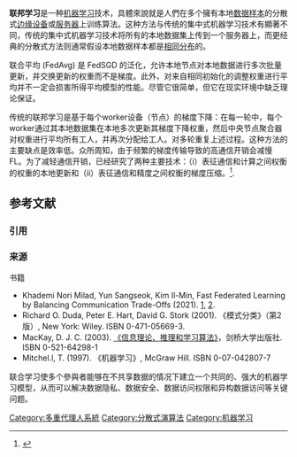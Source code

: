 {{Expand language|1=en|time=2021-04-12T07:17:02+00:00}}
'''联邦学习'''是一种[[机器学习|机器学习]]技术，具體來說就是人們在多个擁有本地[[数据|数据样本]]的分散式[[边缘设备|边缘设备]]或[[服务器|服务器]]上训练算法。这种方法与传统的集中式机器学习技术有顯著不同，传统的集中式机器学习技术将所有的本地数据集上传到一个服务器上，而更经典的分散式方法则通常假设本地数据样本都是[[独立同分布|相同分布]]的。

联合平均 (FedAvg) 是 FedSGD 的泛化，允许本地节点对本地数据进行多次批量更新，并交换更新的权重而不是梯度。此外，对来自相同初始化的调整权重进行平均并不一定会损害所得平均模型的性能。尽管它很简单，但它在现实环境中缺乏理论保证。

传统的联邦学习是基于每个worker设备（节点）的梯度下降：在每一轮中，每个worker通过其本地数据集在本地多次更新其梯度下降权重，然后中央节点聚合器对权重进行平均所有工人，并再次分配给工人。对多轮重复上述过程。这种方法的主要缺点是效率低。众所周知，由于频繁的梯度传输导致的高通信开销会减慢 FL。为了减轻通信开销，已经研究了两种主要技术：（i）表征通信和计算之间权衡的权重的本地更新和（ii）表征通信和精度之间权衡的梯度压缩。<ref>{{Literatur |Autor=Khademi Nori Milad, Yun Sangseok, Kim Il-Min |Titel=Fast Federated Learning by Balancing Communication Trade-Offs |Datum=2021-05-23 |arXiv=2105.11028}}</ref>.

== 参考文献 ==
=== 引用 ===
{{Reflist}}

=== 来源 ===
{{refbegin}}
; 书籍

*  Khademi Nori Milad, Yun Sangseok, Kim Il-Min, Fast Federated Learning by Balancing Communication Trade-Offs (2021). [https://doi.org/10.1109/TCOMM.2021.3083316], [https://arxiv.org/abs/2105.11028].
* Richard O. Duda, Peter E. Hart, David G. Stork (2001). 《模式分类》（第2版）, New York: Wiley. ISBN 0-471-05669-3.
* MacKay, D. J. C. (2003). [http://www.inference.phy.cam.ac.uk/mackay/itila/ 《信息理论、推理和学习算法》]，剑桥大学出版社. ISBN 0-521-64298-1
* Mitchel.l, T. (1997). 《机器学习》, McGraw Hill. ISBN 0-07-042807-7
{{refend}}


联合学习使多个參與者能够在不共享数据的情况下建立一个共同的、强大的机器学习模型，从而可以解决数据隐私、数据安全、数据访问权限和异构数据访问等关键问题。

[[Category:多重代理人系統|Category:多重代理人系統]]
[[Category:分散式演算法|Category:分散式演算法]]
[[Category:机器学习|Category:机器学习]]